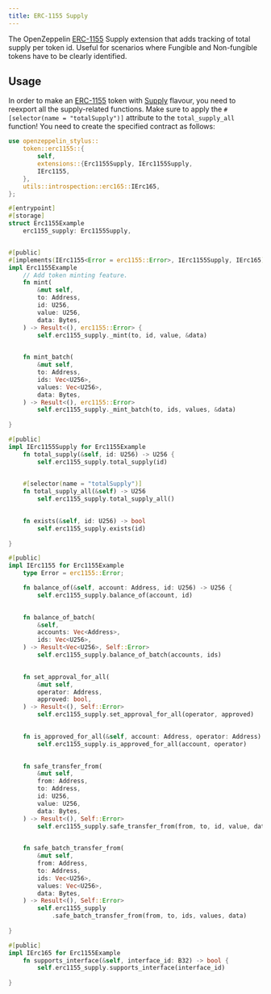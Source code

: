```yaml
---
title: ERC-1155 Supply
---
```


The OpenZeppelin [ERC-1155](erc1155.mdx) Supply extension that adds tracking of total supply per token id.
Useful for scenarios where Fungible and Non-fungible tokens have to be clearly identified.

## Usage

In order to make an [ERC-1155](erc1155.mdx) token with [Supply](https://docs.rs/openzeppelin-stylus/0.3.0-alpha.1/openzeppelin_stylus/token/erc1155/extensions/supply/index.html) flavour,
you need to reexport all the supply-related functions.
Make sure to apply the `#[selector(name = "totalSupply")]` attribute to the `total_supply_all` function!
You need to create the specified contract as follows:

```rust
use openzeppelin_stylus::
    token::erc1155::{
        self,
        extensions::{Erc1155Supply, IErc1155Supply,
        IErc1155,
    },
    utils::introspection::erc165::IErc165,
};

#[entrypoint]
#[storage]
struct Erc1155Example 
    erc1155_supply: Erc1155Supply,


#[public]
#[implements(IErc1155<Error = erc1155::Error>, IErc1155Supply, IErc165)]
impl Erc1155Example 
    // Add token minting feature.
    fn mint(
        &mut self,
        to: Address,
        id: U256,
        value: U256,
        data: Bytes,
    ) -> Result<(), erc1155::Error> {
        self.erc1155_supply._mint(to, id, value, &data)
    

    fn mint_batch(
        &mut self,
        to: Address,
        ids: Vec<U256>,
        values: Vec<U256>,
        data: Bytes,
    ) -> Result<(), erc1155::Error> 
        self.erc1155_supply._mint_batch(to, ids, values, &data)
    
}

#[public]
impl IErc1155Supply for Erc1155Example 
    fn total_supply(&self, id: U256) -> U256 {
        self.erc1155_supply.total_supply(id)
    

    #[selector(name = "totalSupply")]
    fn total_supply_all(&self) -> U256 
        self.erc1155_supply.total_supply_all()
    

    fn exists(&self, id: U256) -> bool 
        self.erc1155_supply.exists(id)
    
}

#[public]
impl IErc1155 for Erc1155Example 
    type Error = erc1155::Error;

    fn balance_of(&self, account: Address, id: U256) -> U256 {
        self.erc1155_supply.balance_of(account, id)
    

    fn balance_of_batch(
        &self,
        accounts: Vec<Address>,
        ids: Vec<U256>,
    ) -> Result<Vec<U256>, Self::Error> 
        self.erc1155_supply.balance_of_batch(accounts, ids)
    

    fn set_approval_for_all(
        &mut self,
        operator: Address,
        approved: bool,
    ) -> Result<(), Self::Error> 
        self.erc1155_supply.set_approval_for_all(operator, approved)
    

    fn is_approved_for_all(&self, account: Address, operator: Address) -> bool 
        self.erc1155_supply.is_approved_for_all(account, operator)
    

    fn safe_transfer_from(
        &mut self,
        from: Address,
        to: Address,
        id: U256,
        value: U256,
        data: Bytes,
    ) -> Result<(), Self::Error> 
        self.erc1155_supply.safe_transfer_from(from, to, id, value, data)
    

    fn safe_batch_transfer_from(
        &mut self,
        from: Address,
        to: Address,
        ids: Vec<U256>,
        values: Vec<U256>,
        data: Bytes,
    ) -> Result<(), Self::Error> 
        self.erc1155_supply
            .safe_batch_transfer_from(from, to, ids, values, data)
    
}

#[public]
impl IErc165 for Erc1155Example 
    fn supports_interface(&self, interface_id: B32) -> bool {
        self.erc1155_supply.supports_interface(interface_id)
    
}
```
